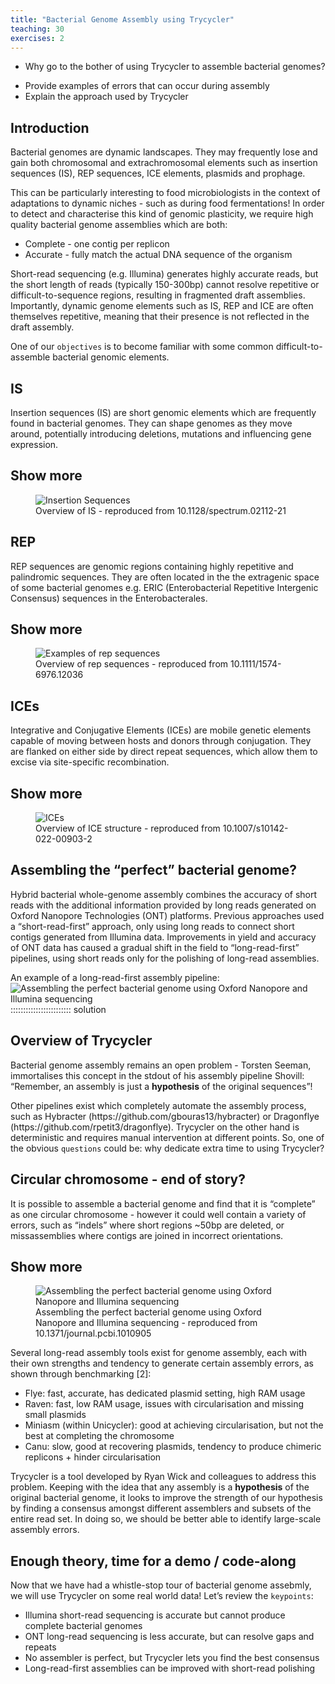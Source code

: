 ```yaml
---
title: "Bacterial Genome Assembly using Trycycler"
teaching: 30
exercises: 2
---
```


:::::::::::::::::::::::::::::::::::::: questions 

- Why go to the bother of using Trycycler to assemble bacterial genomes?

::::::::::::::::::::::::::::::::::::::::::::::::

::::::::::::::::::::::::::::::::::::: objectives

- Provide examples of errors that can occur during assembly
- Explain the approach used by Trycycler

::::::::::::::::::::::::::::::::::::::::::::::::

## Introduction

Bacterial genomes are dynamic landscapes. They may frequently lose and gain both chromosomal and extrachromosomal elements such as insertion sequences (IS), REP sequences, ICE elements, plasmids and prophage.

This can be particularly interesting to food microbiologists in the context of adaptations to dynamic niches - such as during food fermentations! In order to detect and characterise this kind of genomic plasticity, we require high quality bacterial genome assemblies which are both:

* Complete - one contig per replicon
* Accurate - fully match the actual DNA sequence of the organism

Short-read sequencing (e.g. Illumina) generates highly accurate reads, but the short length of reads (typically 150-300bp) cannot resolve repetitive or difficult-to-sequence regions, resulting in fragmented draft assemblies. Importantly, dynamic genome elements such as IS, REP and ICE are often themselves repetitive, meaning that their presence is not reflected in the draft assembly.

One of our `objectives` is to become familiar with some common difficult-to-assemble bacterial genomic elements.

::::::::::::::::::::::::::::::::::::: challenge 

## IS

Insertion sequences (IS) are short genomic elements which are frequently found in bacterial genomes. They can shape genomes as they move around, potentially introducing deletions, mutations and influencing gene expression.

:::::::::::::::::::::::: solution 

## Show more
 
![Overview of IS - reproduced from 10.1128/spectrum.02112-21](https://www.ncbi.nlm.nih.gov/pmc/articles/instance/9241782/bin/spectrum.02112-21-f007.jpg){alt='Insertion Sequences'}
:::::::::::::::::::::::::::::::::::::

## REP
REP sequences are genomic regions containing highly repetitive and palindromic sequences. They are often located in the the extragenic space of some bacterial genomes e.g. ERIC (Enterobacterial Repetitive Intergenic Consensus) sequences in the Enterobacterales.

:::::::::::::::::::::::: solution 

## Show more

![Overview of rep sequences - reproduced from 10.1111/1574-6976.12036](https://d3i71xaburhd42.cloudfront.net/9d601ea51726a3257a80ba2f7cc9f98c4a569397/2-Figure1-1.png){alt='Examples of rep sequences'}

:::::::::::::::::::::::::::::::::::::

## ICEs

Integrative and Conjugative Elements (ICEs) are mobile genetic elements capable of moving between hosts and donors through conjugation. They are flanked on either side by direct repeat sequences, which allow them to excise via site-specific recombination.

:::::::::::::::::::::::: solution 

## Show more
 
![Overview of ICE structure - reproduced from 10.1007/s10142-022-00903-2](https://media.springernature.com/lw685/springer-static/image/art%3A10.1007%2Fs10142-022-00903-2/MediaObjects/10142_2022_903_Fig2_HTML.png?as=webp){alt='ICEs'}

:::::::::::::::::::::::::::::::::
::::::::::::::::::::::::::::::::::::::::::::::::

## Assembling the "perfect" bacterial genome?

Hybrid bacterial whole-genome assembly combines the accuracy of short reads with the additional information provided by long reads generated on Oxford Nanopore Technologies (ONT) platforms. Previous approaches used a "short-read-first" approach, only using long reads to connect short contigs generated from Illumina data. Improvements in yield and accuracy of ONT data has caused a gradual shift in the field to "long-read-first" pipelines, using short reads only for the polishing of long-read assemblies.

::::::::::::::::::::::::::::::::::::: challenge 
An example of a long-read-first assembly pipeline:
![Assembling the perfect bacterial genome using Oxford Nanopore and Illumina sequencing - reproduced from 10.1371/journal.pcbi.1010905](https://www.researchgate.net/publication/368938787/figure/fig1/AS:11431281124501087@1677968652785/Illustrated-overview-of-our-recommended-approach-to-perfect-bacterial-whole-genome.png){alt='Assembling the perfect bacterial genome using Oxford Nanopore and Illumina sequencing'}
:::::::::::::::::::::::: solution 
::::::::::::::::::::::::::::::::::::::::::::::::

## Overview of Trycycler

Bacterial genome assembly remains an open problem - Torsten Seeman, immortalises this concept in the stdout of his assembly pipeline Shovill: "Remember, an assembly is just a **hypothesis** of the original sequences"! 

Other pipelines exist which completely automate the assembly process, such as Hybracter (https://github.com/gbouras13/hybracter) or Dragonflye (https://github.com/rpetit3/dragonflye). Trycycler on the other hand is deterministic and requires manual intervention at different points. So, one of the obvious `questions` could be: why dedicate extra time to using Trycycler?

::::::::::::::::::::::::::::::::::::: challenge 

## Circular chromosome - end of story?

It is possible to assemble a bacterial genome and find that it is "complete" as one circular chromosome - however it could well contain a variety of errors, such as "indels" where short regions ~50bp are deleted, or missassemblies where contigs are joined in incorrect orientations.

:::::::::::::::::::::::: solution 

## Show more
 
![Assembling the perfect bacterial genome using Oxford Nanopore and Illumina sequencing - reproduced from 10.1371/journal.pcbi.1010905](https://journals.plos.org/ploscompbiol/article/figure/image?size=large&id=10.1371/journal.pcbi.1010905.g002){alt='Assembling the perfect bacterial genome using Oxford Nanopore and Illumina sequencing'}

:::::::::::::::::::::::::::::::::
::::::::::::::::::::::::::::::::::::::::::::::::

Several long-read assembly tools exist for genome assembly, each with their own strengths and tendency to generate certain assembly errors, as shown through benchmarking [2]:

* Flye: fast, accurate, has dedicated plasmid setting, high RAM usage
* Raven: fast, low RAM usage, issues with circularisation and missing small plasmids
* Miniasm (within Unicycler): good at achieving circularisation, but not the best at completing the chromosome
* Canu: slow, good at recovering plasmids, tendency to produce chimeric replicons + hinder circularisation

Trycycler is a tool developed by Ryan Wick and colleagues to address this problem. Keeping with the idea that any assembly is a **hypothesis** of the original bacterial genome, it looks to improve the strength of our hypothesis by finding a consensus amongst different assemblers and subsets of the entire read set. In doing so, we should be better able to identify large-scale assembly errors.

## Enough theory, time for a demo / code-along

Now that we have had a whistle-stop tour of bacterial genome assebmly, we will use Trycycler on some real world data! Let's review the `keypoints`:

::::::::::::::::::::::::::::::::::::: keypoints 

- Illumina short-read sequencing is accurate but cannot produce complete bacterial genomes
- ONT long-read sequencing is less accurate, but can resolve gaps and repeats 
- No assembler is perfect, but Trycycler lets you find the best consensus
- Long-read-first assemblies can be improved with short-read polishing

::::::::::::::::::::::::::::::::::::::::::::::::

[r-markdown]: https://rmarkdown.rstudio.com/
